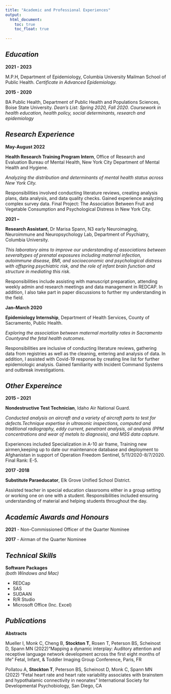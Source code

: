 ```yaml
---
title: "Academic and Professional Experiences"
output: 
  html_document:
    toc: true
    toc_float: true
    
---
```

  
  
  
## _Education_

**2021 - 2023** 

M.P.H, Department of Epidemiology, Columbia University                  Mailman School of Public Health. _Certificate in Advanced Epidemiology._

**2015 - 2020** 

BA Public Health, Department of Public Health and Populations Sciences, Boise State University.
_Dean’s List: Spring 2020, Fall 2020. Coursework in health education, health policy, social determinants, research and epidemiology_

## _Research Experience_

**May-August 2022** 

**Health Research Training Program Intern**, Office of Research and Evaluation Bureau of Mental Health, New York City Department of Mental Health and Hygiene.  
  
_Analyzing the distribution and determinants of mental health status across New York City._  
  
Responsibilities involved conducting literature reviews, creating analysis plans, data analysis, and data quality checks. Gained experience analyzing complex survey data. Final Project: The Association Between Fruit and Vegetable Consumption and Psychological Distress in New York City.  
  
  
**2021 –**  
  
**Research Assistant**, Dr Marisa Spann, N3 early Neuroimaging, Neuroimmune
and Neuropsychology Lab, Department of Psychiatry, Columbia University. 

_This laboratory aims to improve our understanding of associations between severaltypes of prenatal exposures including maternal infection, autoimmune disease, BMI, and socioeconomic and psychological distress with offspring psychiatric risk, and the role of infant brain function and structure in mediating this risk._  

Responsibilities include assisting with manuscript preparation, attending weekly admin and research meetings and data management in REDCAP. In addition, I also take part in paper discussions to further my understanding in the field.  
  
**Jan–March 2020**  
  
**Epidemiology Internship**, Department of Health Services, County of
Sacramento, Public Health.  

_Exploring the association between maternal mortality rates in Sacramento Countyand the fetal health outcomes._ 

Responsibilities are inclusive of conducting literature reviews, gathering data from registries as well as the cleaning, entering and analysis of data. In addition, I assisted with Covid-19 response by creating line list for further epidemiologic analysis. Gained familiarity with Incident Command Systems and outbreak investigations.

## _Other Expereince_  

**2015 – 2021**  

**Nondestructive Test Technician**, Idaho Air National Guard.  

_Conducted analysis on aircraft and a variety of aircraft parts to test for defects.Technique expertise in ultrasonic inspections, computed and traditional radiography, eddy current, penetrant analysis, oil analysis (PPM concentrations and wear of metals to diagnosis), and MSS data capture._  

Experiences included Specialization in A-10 air frame, Training new airmen,keeping up to date our maintenance database and deployment to Afghanistan in support of Operation Freedom Sentinel, 5/11/2020-8/7/2020. Final Rank: E-5.  

**2017 -2018**  

**Substitute Paraeducator**, Elk Grove Unified School District.  

Assisted teacher in special education classrooms either in a group setting or working one on one with a student. Responsibilities included ensuring understanding of material and helping students throughout the day.

## _Academic Awards and Honours_  
  
**2021** - Non-Commissioned Officer of the Quarter Nominee  

**2017** - Airman of the Quarter Nominee

## _Technical Skills_  
  
**Software Packages**  
_(both Windows
and Mac)_  

  - REDCap
  - SAS
  - SUDAAN
  - R/R Studio
  - Microsoft Office (Inc. Excel)

## _Publications_  

**Abstracts**  
  
Mueller I, Monk C, Cheng B, **Stockton T**, Rosen T, Peterson BS, Scheinost D, Spann MN (2022)“Mapping a dynamic interplay: Auditory attention and receptive language network development across the first eight months of life” Fetal, Infant, & Toddler Imaging Group Conference, Paris, FR  

Pollatou A, **Stockton T**, Peterson BS, Scheinost D, Monk C, Spann MN (2022) “Fetal heart rate and heart rate variability associates with brainstem and hypothalamic connectivity in neonates” International Society for Developmental Psychobiology, San Diego, CA
